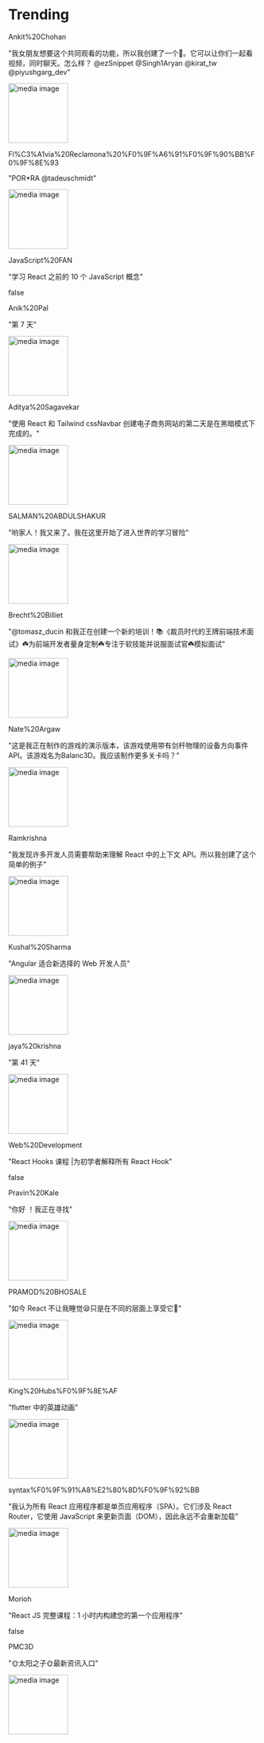 
# Trending

<TwoColumnLayout>
  <div>
    <p>Ankit%20Chohan</p>
    <p>"我女朋友想要这个共同观看的功能，所以我创建了一个🤗。它可以让你们一起看视频，同时聊天。怎么样？ @ezSnippet @Singh1Aryan @kirat_tw @piyushgarg_dev"</p>
  </div>
  <img width="120" src="https://pbs.twimg.com/ext_tw_video_thumb/1764213955268866049/pu/img/ETE73JfcdvIlrqVF.jpg" alt="media image" />
</TwoColumnLayout>
  

<TwoColumnLayout>
  <div>
    <p>Fl%C3%A1via%20Reclamona%20%F0%9F%A6%91%F0%9F%90%BB%F0%9F%8E%93</p>
    <p>"POR*RA @tadeuschmidt"</p>
  </div>
  <img width="120" src="https://pbs.twimg.com/amplify_video_thumb/1765209437721985024/img/GwEXDwf42axZr8Fp.jpg" alt="media image" />
</TwoColumnLayout>
  

<TwoColumnLayout>
  <div>
    <p>JavaScript%20FAN</p>
    <p>"学习 React 之前的 10 个 JavaScript 概念"</p>
  </div>
  false
</TwoColumnLayout>
  

<TwoColumnLayout>
  <div>
    <p>Anik%20Pal</p>
    <p>"第 7 天"</p>
  </div>
  <img width="120" src="https://pbs.twimg.com/ext_tw_video_thumb/1765061652683042816/pu/img/xSKgY93BTkZsiu3z.jpg" alt="media image" />
</TwoColumnLayout>
  

<TwoColumnLayout>
  <div>
    <p>Aditya%20Sagavekar</p>
    <p>"使用 React 和 Tailwind cssNavbar 创建电子商务网站的第二天是在黑暗模式下完成的。"</p>
  </div>
  <img width="120" src="https://pbs.twimg.com/ext_tw_video_thumb/1765036290402402304/pu/img/M4hVwx5_b5BzGdmW.jpg" alt="media image" />
</TwoColumnLayout>
  

<TwoColumnLayout>
  <div>
    <p>SALMAN%20ABDULSHAKUR</p>
    <p>"哟家人！我又来了。我在这里开始了进入世界的学习冒险"</p>
  </div>
  <img width="120" src="https://pbs.twimg.com/ext_tw_video_thumb/1764472605128450048/pu/img/KtSHa-CERkE99TFS.jpg" alt="media image" />
</TwoColumnLayout>
  

<TwoColumnLayout>
  <div>
    <p>Brecht%20Billiet</p>
    <p>"@tomasz_ducin 和我正在创建一个新的培训！📚《裁员时代的王牌前端技术面试》☘️为前端开发者量身定制☘️专注于软技能并说服面试官☘️模拟面试"</p>
  </div>
  <img width="120" src="https://pbs.twimg.com/ext_tw_video_thumb/1762748844796743680/pu/img/iabuXZEGrtf2GbF7.jpg" alt="media image" />
</TwoColumnLayout>
  

<TwoColumnLayout>
  <div>
    <p>Nate%20Argaw</p>
    <p>"这是我正在制作的游戏的演示版本，该游戏使用带有剑杆物理的设备方向事件 API。该游戏名为Balanc3D。我应该制作更多关卡吗？"</p>
  </div>
  <img width="120" src="https://pbs.twimg.com/ext_tw_video_thumb/1765113843754176512/pu/img/9bndYbpji98Vt0Yd.jpg" alt="media image" />
</TwoColumnLayout>
  

<TwoColumnLayout>
  <div>
    <p>Ramkrishna</p>
    <p>"我发现许多开发人员需要帮助来理解 React 中的上下文 API。所以我创建了这个简单的例子"</p>
  </div>
  <img width="120" src="https://pbs.twimg.com/media/GH8VXnlaEAAhUge.jpg" alt="media image" />
</TwoColumnLayout>
  

<TwoColumnLayout>
  <div>
    <p>Kushal%20Sharma</p>
    <p>"Angular 适合新选择的 Web 开发人员"</p>
  </div>
  <img width="120" src="https://pbs.twimg.com/media/GHvCGEMXgAAUXkL.jpg" alt="media image" />
</TwoColumnLayout>
  

<TwoColumnLayout>
  <div>
    <p>jaya%20krishna</p>
    <p>"第 41 天"</p>
  </div>
  <img width="120" src="https://pbs.twimg.com/ext_tw_video_thumb/1765063791409340416/pu/img/PYcDXe5sl-E8_m_M.jpg" alt="media image" />
</TwoColumnLayout>
  

<TwoColumnLayout>
  <div>
    <p>Web%20Development</p>
    <p>"React Hooks 课程 |为初学者解释所有 React Hook"</p>
  </div>
  false
</TwoColumnLayout>
  

<TwoColumnLayout>
  <div>
    <p>Pravin%20Kale</p>
    <p>"你好 ！我正在寻找"</p>
  </div>
  <img width="120" src="https://pbs.twimg.com/tweet_video_thumb/GH4z4jbWcAAXrKH.jpg" alt="media image" />
</TwoColumnLayout>
  

<TwoColumnLayout>
  <div>
    <p>PRAMOD%20BHOSALE</p>
    <p>"如今 React 不让我睡觉😪只是在不同的层面上享受它🥳"</p>
  </div>
  <img width="120" src="https://pbs.twimg.com/media/GH7RZXZbkAACUkw.jpg" alt="media image" />
</TwoColumnLayout>
  

<TwoColumnLayout>
  <div>
    <p>King%20Hubs%F0%9F%8E%AF</p>
    <p>"flutter 中的英雄动画"</p>
  </div>
  <img width="120" src="https://pbs.twimg.com/ext_tw_video_thumb/1763548061010206720/pu/img/J5O9ASMFQFhE1ksS.jpg" alt="media image" />
</TwoColumnLayout>
  

<TwoColumnLayout>
  <div>
    <p>syntax%F0%9F%91%A8%E2%80%8D%F0%9F%92%BB</p>
    <p>"我认为所有 React 应用程序都是单页应用程序（SPA）。它们涉及 React Router，它使用 JavaScript 来更新页面（DOM），因此永远不会重新加载"</p>
  </div>
  <img width="120" src="https://pbs.twimg.com/ext_tw_video_thumb/1764926727443152896/pu/img/CNFAgXUxZfD2Dzhm.jpg" alt="media image" />
</TwoColumnLayout>
  

<TwoColumnLayout>
  <div>
    <p>Morioh</p>
    <p>"React JS 完整课程：1 小时内构建您的第一个应用程序"</p>
  </div>
  false
</TwoColumnLayout>
  

<TwoColumnLayout>
  <div>
    <p>PMC3D</p>
    <p>"🌞太阳之子🌞最新资讯入口"</p>
  </div>
  <img width="120" src="https://pbs.twimg.com/ext_tw_video_thumb/1763604240079986694/pu/img/qA25_1FnN57ULDZj.jpg" alt="media image" />
</TwoColumnLayout>
  